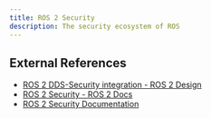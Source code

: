 ```yaml
---
title: ROS 2 Security
description: The security ecosystem of ROS
---
```



## External References

- [ROS 2 DDS-Security integration - ROS 2 Design](https://design.ros2.org/articles/ros2_dds_security.html)
- [ROS 2 Security - ROS 2 Docs](https://docs.ros.org/en/humble/Concepts/Intermediate/About-Security.html)
- [ROS 2 Security Documentation](https://docs.ros.org/en/humble/Tutorials/Advanced/Security/Introducing-ros2-security.html)
